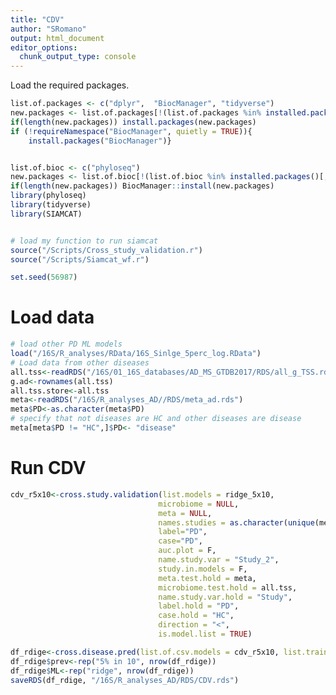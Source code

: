 ```yaml
---
title: "CDV"
author: "SRomano"
output: html_document
editor_options: 
  chunk_output_type: console
---
```


Load the required packages.

```r
list.of.packages <- c("dplyr",  "BiocManager", "tidyverse")
new.packages <- list.of.packages[!(list.of.packages %in% installed.packages()[,"Package"])]
if(length(new.packages)) install.packages(new.packages)
if (!requireNamespace("BiocManager", quietly = TRUE)){
    install.packages("BiocManager")}


list.of.bioc <- c("phyloseq")
new.packages <- list.of.bioc[!(list.of.bioc %in% installed.packages()[,"Package"])]
if(length(new.packages)) BiocManager::install(new.packages)
library(phyloseq)
library(tidyverse)
library(SIAMCAT)


# load my function to run siamcat
source("/Scripts/Cross_study_validation.r")
source("/Scripts/Siamcat_wf.r")

set.seed(56987)
```

# Load data
```r
# load other PD ML models
load("/16S/R_analyses/RData/16S_Sinlge_5perc_log.RData")
# Load data from other diseases
all.tss<-readRDS("/16S/01_16S_databases/AD_MS_GTDB2017/RDS/all_g_TSS.rds")
g.ad<-rownames(all.tss)
all.tss.store<-all.tss 
meta<-readRDS("/16S/R_analyses_AD//RDS/meta_ad.rds")
meta$PD<-as.character(meta$PD)
# specify that not diseases are HC and other diseases are disease
meta[meta$PD != "HC",]$PD<- "disease"

```
# Run CDV
```r
cdv_r5x10<-cross.study.validation(list.models = ridge_5x10,
                                 microbiome = NULL,
                                 meta = NULL,
                                 names.studies = as.character(unique(meta$Study)),
                                 label="PD", 
                                 case="PD",
                                 auc.plot = F,
                                 name.study.var = "Study_2",
                                 study.in.models = F,
                                 meta.test.hold = meta,
                                 microbiome.test.hold = all.tss,
                                 name.study.var.hold = "Study",
                                 label.hold = "PD",
                                 case.hold = "HC", 
                                 direction = "<",
                                 is.model.list = TRUE)

df_rdige<-cross.disease.pred(list.of.csv.models = cdv_r5x10, list.train.models =  ridge_5x10)
df_rdige$prev<-rep("5% in 10", nrow(df_rdige))
df_rdige$ML<-rep("ridge", nrow(df_rdige))
saveRDS(df_rdige, "/16S/R_analyses_AD/RDS/CDV.rds")

```
